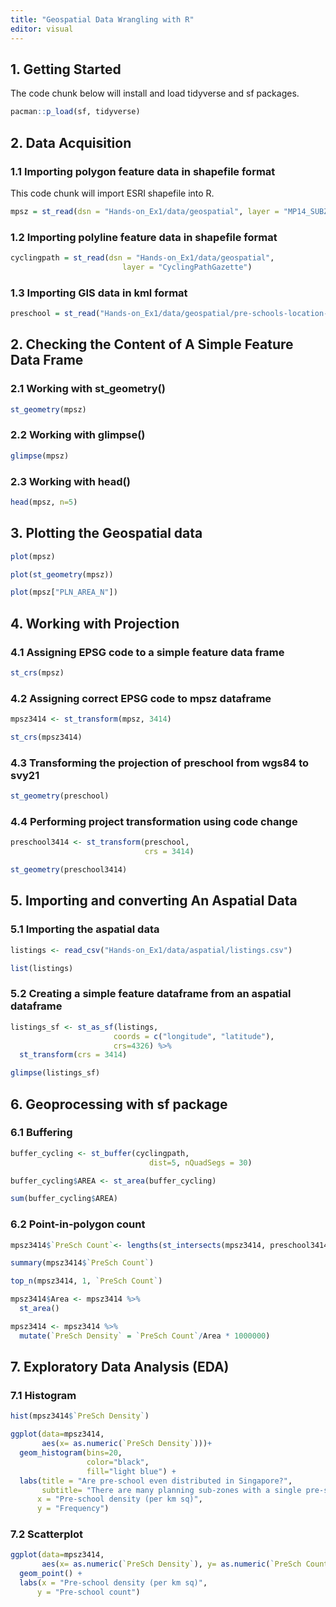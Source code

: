```yaml
---
title: "Geospatial Data Wrangling with R"
editor: visual
---
```


## 1. Getting Started

The code chunk below will install and load tidyverse and sf packages.

```r
pacman::p_load(sf, tidyverse)
```

## 2. Data Acquisition

### 1.1 Importing polygon feature data in shapefile format

This code chunk will import ESRI shapefile into R.

```r
mpsz = st_read(dsn = "Hands-on_Ex1/data/geospatial", layer = "MP14_SUBZONE_WEB_PL")
```

### 1.2 Importing polyline feature data in shapefile format

```r
cyclingpath = st_read(dsn = "Hands-on_Ex1/data/geospatial", 
                         layer = "CyclingPathGazette")
```

### 1.3 Importing GIS data in kml format

```r
preschool = st_read("Hands-on_Ex1/data/geospatial/pre-schools-location-kml.kml")
```

## 2. Checking the Content of A Simple Feature Data Frame

### 2.1 Working with st_geometry()

```r
st_geometry(mpsz)
```

### 2.2 Working with glimpse()

```r
glimpse(mpsz)
```

### 2.3 Working with head()

```r
head(mpsz, n=5)
```

## 3. Plotting the Geospatial data

```r
plot(mpsz)
```

```r
plot(st_geometry(mpsz))
```

```r
plot(mpsz["PLN_AREA_N"])
```

## 4. Working with Projection

### 4.1 Assigning EPSG code to a simple feature data frame

```r
st_crs(mpsz)
```

### 4.2 Assigning correct EPSG code to mpsz dataframe

```r
mpsz3414 <- st_transform(mpsz, 3414)
```

```r
st_crs(mpsz3414)
```

### 4.3 Transforming the projection of preschool from wgs84 to svy21

```r
st_geometry(preschool)
```

### 4.4 Performing project transformation using code change

```r
preschool3414 <- st_transform(preschool, 
                              crs = 3414)
```

```r
st_geometry(preschool3414)
```

## 5. Importing and converting An Aspatial Data

### 5.1 Importing the aspatial data

```r
listings <- read_csv("Hands-on_Ex1/data/aspatial/listings.csv")
```

```r
list(listings) 
```

### 5.2 Creating a simple feature dataframe from an aspatial dataframe

```r
listings_sf <- st_as_sf(listings, 
                       coords = c("longitude", "latitude"),
                       crs=4326) %>%
  st_transform(crs = 3414)
```

```r
glimpse(listings_sf)
```

## 6. Geoprocessing with sf package

### 6.1 Buffering

```r
buffer_cycling <- st_buffer(cyclingpath, 
                               dist=5, nQuadSegs = 30)
```

```r
buffer_cycling$AREA <- st_area(buffer_cycling)
```

```r
sum(buffer_cycling$AREA)
```

### 6.2 Point-in-polygon count

```r
mpsz3414$`PreSch Count`<- lengths(st_intersects(mpsz3414, preschool3414))
```

```r
summary(mpsz3414$`PreSch Count`)
```

```r
top_n(mpsz3414, 1, `PreSch Count`)
```

```r
mpsz3414$Area <- mpsz3414 %>%
  st_area()
```

```r
mpsz3414 <- mpsz3414 %>%
  mutate(`PreSch Density` = `PreSch Count`/Area * 1000000)
```

## 7. Exploratory Data Analysis (EDA)

### 7.1 Histogram

```r
hist(mpsz3414$`PreSch Density`)
```

```r
ggplot(data=mpsz3414, 
       aes(x= as.numeric(`PreSch Density`)))+
  geom_histogram(bins=20, 
                 color="black", 
                 fill="light blue") +
  labs(title = "Are pre-school even distributed in Singapore?",
       subtitle= "There are many planning sub-zones with a single pre-school, on the other hand, \nthere are two planning sub-zones with at least 20 pre-schools",
      x = "Pre-school density (per km sq)",
      y = "Frequency")
```

### 7.2 Scatterplot

```r
ggplot(data=mpsz3414, 
       aes(x= as.numeric(`PreSch Density`), y= as.numeric(`PreSch Count`)))+
  geom_point() +
  labs(x = "Pre-school density (per km sq)",
      y = "Pre-school count")
```
